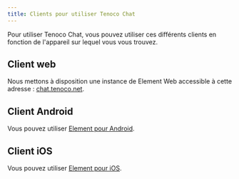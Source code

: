 ```yaml
---
title: Clients pour utiliser Tenoco Chat
---
```


Pour utiliser Tenoco Chat, vous pouvez utiliser ces différents clients en fonction de l'appareil sur lequel vous vous trouvez.

## Client web

Nous mettons à disposition une instance de Element Web accessible à cette adresse : [chat.tenoco.net](https://chat.tenoco.net/).

## Client Android

Vous pouvez utiliser [Element pour Android](https://play.google.com/store/apps/details?id=im.vector.app&hl=fr).

## Client iOS

Vous pouvez utiliser [Element pour iOS](https://apps.apple.com/fr/app/riot-im/id1083446067).
